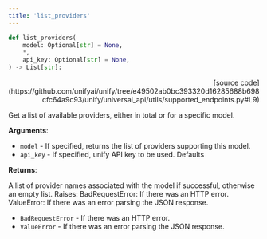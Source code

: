 ```yaml
---
title: 'list_providers'
---
```


```python
def list_providers(
    model: Optional[str] = None,
    *,
    api_key: Optional[str] = None,
) -> List[str]:
```

<p align="right">[source code](https://github.com/unifyai/unify/tree/e49502ab0bc393320d16285688b698cfc64a9c93/unify/universal_api/utils/supported_endpoints.py#L9)</p>

Get a list of available providers, either in total or for a specific model.

**Arguments**:

- `model` - If specified, returns the list of providers supporting this model.
- `api_key` - If specified, unify API key to be used. Defaults



**Returns**:

A list of provider names associated with the model if successful, otherwise an
empty list.
Raises:
BadRequestError: If there was an HTTP error.
ValueError: If there was an error parsing the JSON response.
- `BadRequestError` - If there was an HTTP error.
- `ValueError` - If there was an error parsing the JSON response.